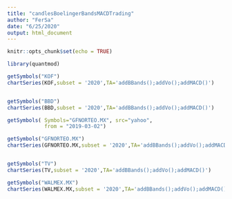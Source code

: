 ```yaml
---
title: "candlesBoelingerBandsMACDTrading"
author: "FerSa"
date: "6/25/2020"
output: html_document
---
```


```r
knitr::opts_chunk$set(echo = TRUE)
```


```r
library(quantmod)

getSymbols("KOF")
chartSeries(KOF,subset = '2020',TA='addBBands();addVo();addMACD()')


getSymbols("BBD")
chartSeries(BBD,subset = '2020',TA='addBBands();addVo();addMACD()')

getSymbols( Symbols="GFNORTEO.MX", src="yahoo",
            from = "2019-03-02")

getSymbols("GFNORTEO.MX")
chartSeries(GFNORTEO.MX,subset = '2020',TA='addBBands();addVo();addMACD()')


getSymbols("TV")
chartSeries(TV,subset = '2020',TA='addBBands();addVo();addMACD()')

getSymbols("WALMEX.MX")
chartSeries(WALMEX.MX,subset = '2020',TA='addBBands();addVo();addMACD()')



```

